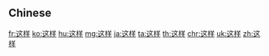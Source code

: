 ==Chinese==
{{zh-see|這樣}}

[[fr:这样]]
[[ko:这样]]
[[hu:这样]]
[[mg:这样]]
[[ja:这样]]
[[ta:这样]]
[[th:这样]]
[[chr:这样]]
[[uk:这样]]
[[zh:这样]]